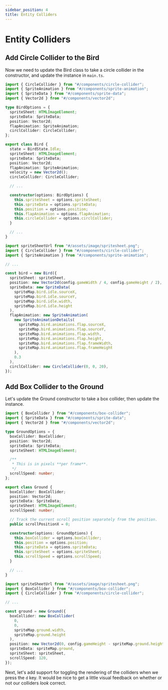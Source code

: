 ```yaml
---
sidebar_position: 4
title: Entity Colliders
---
```


# Entity Colliders

## Add Circle Collider to the Bird

Now we need to update the Bird class to take a circle collider in the constructor, and update the instance in `main.ts`.

```typescript title="src/entities/bird.ts" +{1,11,21,30}
import { CircleCollider } from "#/components/circle-collider";
import { SpriteAnimation } from "#/components/sprite-animation";
import { SpriteData } from "#/components/sprite-data";
import { Vector2d } from "#/components/vector2d";

type BirdOptions = {
  spriteSheet: HTMLImageElement;
  spriteData: SpriteData;
  position: Vector2d;
  flapAnimation: SpriteAnimation;
  circlCollider: CircleCollider;
};

export class Bird {
  state = BirdState.Idle;
  spriteSheet: HTMLImageElement;
  spriteData: SpriteData;
  position: Vector2d;
  flapAnimation: SpriteAnimation;
  velocity = new Vector2d();
  circleCollider: CircleCollider;

  // ...

  constructor(options: BirdOptions) {
    this.spriteSheet = options.spriteSheet;
    this.spriteData = options.spriteData;
    this.position = options.position;
    this.flapAnimation = options.flapAnimation;
    this.circleCollider = options.circlCollider;
  }

  // ...
}
```

```typescript title="src/main.ts" +{2,27}
import spriteSheetUrl from "#/assets/image/spritesheet.png";
import { CircleCollider } from "#/components/circle-collider";
import { SpriteAnimation } from "#/components/sprite-animation";

// ...

const bird = new Bird({
  spriteSheet: spriteSheet,
  position: new Vector2d(config.gameWidth / 4, config.gameHeight / 2),
  spriteData: new SpriteData(
    spriteMap.bird.idle.sourceX,
    spriteMap.bird.idle.sourceY,
    spriteMap.bird.idle.width,
    spriteMap.bird.idle.height
  ),
  flapAnimation: new SpriteAnimation(
    new SpriteAnimationDetails(
      spriteMap.bird.animations.flap.sourceX,
      spriteMap.bird.animations.flap.sourceY,
      spriteMap.bird.animations.flap.width,
      spriteMap.bird.animations.flap.height,
      spriteMap.bird.animations.flap.frameWidth,
      spriteMap.bird.animations.flap.frameHeight
    ),
    0.3
  ),
  circlCollider: new CircleCollider(0, 0, 20),
});
```

## Add Box Collider to the Ground

Let's update the Ground constructor to take a box collider, then update the instance.

```typescript title="src/entities/ground.ts" +{1,6,18,28}
import { BoxCollider } from "#/components/box-collider";
import { SpriteData } from "#/components/sprite-data";
import { Vector2d } from "#/components/vector2d";

type GroundOptions = {
  boxCollider: BoxCollider;
  position: Vector2d;
  spriteData: SpriteData;
  spriteSheet: HTMLImageElement;

  /**
   * This is in pixels **per frame**.
   */
  scrollSpeed: number;
};

export class Ground {
  boxCollider: BoxCollider;
  position: Vector2d;
  spriteData: SpriteData;
  spriteSheet: HTMLImageElement;
  scrollSpeed: number;

  // Track the current scroll position separately from the position.
  public scrollPositionX = 0;

  constructor(options: GroundOptions) {
    this.boxCollider = options.boxCollider;
    this.position = options.position;
    this.spriteData = options.spriteData;
    this.spriteSheet = options.spriteSheet;
    this.scrollSpeed = options.scrollSpeed;
  }

  // ...
}
```

```typescript title="src/main.ts" +{2,8-13}
import spriteSheetUrl from "#/assets/image/spritesheet.png";
import { BoxCollider } from "#/components/box-collider";
import { CircleCollider } from "#/components/circle-collider";

// ...

const ground = new Ground({
  boxCollider: new BoxCollider(
    0,
    0,
    spriteMap.ground.width,
    spriteMap.ground.height
  ),
  position: new Vector2d(0, config.gameHeight - spriteMap.ground.height),
  spriteData: spriteMap.ground,
  spriteSheet: spriteSheet,
  scrollSpeed: 120,
});
```

Next, let's add support for toggling the rendering of the colliders when we press the `d` key. It would be nice to get a little visual feedback on whether or not our colliders _look_ correct.
